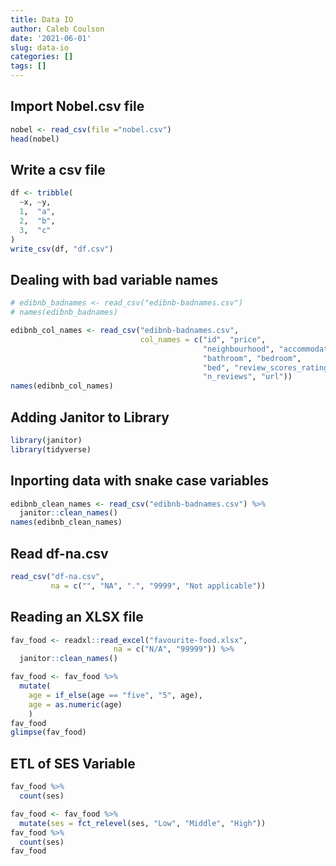 ```yaml
---
title: Data IO
author: Caleb Coulson
date: '2021-06-01'
slug: data-io
categories: []
tags: []
---
```


## Import Nobel.csv file
```r
nobel <- read_csv(file ="nobel.csv")
head(nobel)
```

## Write a csv file
```r
df <- tribble(
  ~x, ~y,
  1,  "a",
  2,  "b",
  3,  "c"
)
write_csv(df, "df.csv")
```

## Dealing with bad variable names
```r
# edibnb_badnames <- read_csv("edibnb-badnames.csv")
# names(edibnb_badnames)

edibnb_col_names <- read_csv("edibnb-badnames.csv",
                             col_names = c("id", "price", 
                                           "neighbourhood", "accommodates",
                                           "bathroom", "bedroom", 
                                           "bed", "review_scores_rating", 
                                           "n_reviews", "url"))
names(edibnb_col_names)
```

## Adding Janitor to Library
```r
library(janitor)
library(tidyverse)
```


## Inporting data with snake case variables
```r
edibnb_clean_names <- read_csv("edibnb-badnames.csv") %>%
  janitor::clean_names()
names(edibnb_clean_names)

```

## Read df-na.csv
```r
read_csv("df-na.csv", 
         na = c("", "NA", ".", "9999", "Not applicable"))
```

## Reading an XLSX file
```r
fav_food <- readxl::read_excel("favourite-food.xlsx",
                       na = c("N/A", "99999")) %>%
  janitor::clean_names()

fav_food <- fav_food %>%
  mutate(
    age = if_else(age == "five", "5", age),
    age = as.numeric(age)
    )
fav_food
glimpse(fav_food)
```

## ETL of SES Variable
```r
fav_food %>%
  count(ses)

fav_food <- fav_food %>%
  mutate(ses = fct_relevel(ses, "Low", "Middle", "High"))
fav_food %>%
  count(ses)
fav_food
```

